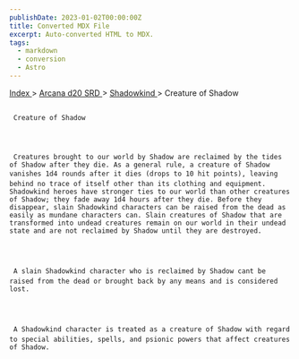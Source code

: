 ```yaml
---
publishDate: 2023-01-02T00:00:00Z
title: Converted MDX File
excerpt: Auto-converted HTML to MDX.
tags:
  - markdown
  - conversion
  - Astro
---
```


[
Index
](-index) >
[
Arcana d20 SRD
](arcana-d20-srd-index) >
[
Shadowkind
](arcana-d20-srd-shadowkind-index) > Creature of Shadow

##

     Creature of Shadow




     Creatures brought to our world by Shadow are reclaimed by the tides of Shadow after they die. As a general rule, a creature of Shadow vanishes 1d4 rounds after it dies (drops to 10 hit points), leaving behind no trace of itself other than its clothing and equipment. Shadowkind heroes have stronger ties to our world than other creatures of Shadow; they fade away 1d4 hours after they die. Before they disappear, slain Shadowkind characters can be raised from the dead as easily as mundane characters can. Slain creatures of Shadow that are transformed into undead creatures remain on our world in their undead state and are not reclaimed by Shadow until they are destroyed.




     A slain Shadowkind character who is reclaimed by Shadow cant be raised from the dead or brought back by any means and is considered lost.




     A Shadowkind character is treated as a creature of Shadow with regard to special abilities, spells, and psionic powers that affect creatures of Shadow.
